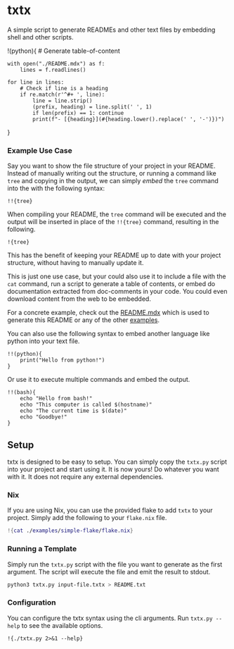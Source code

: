 # txtx
A simple script to generate READMEs and other text files by embedding shell and other scripts.

!(python){
    # Generate table-of-content

    with open("./README.mdx") as f:
        lines = f.readlines()

    for line in lines:
        # Check if line is a heading
        if re.match(r'^#+ ', line):
            line = line.strip()
            (prefix, heading) = line.split(' ', 1)
            if len(prefix) == 1: continue
            print(f"- [{heading}](#{heading.lower().replace(' ', '-')})")
}

### Example Use Case
Say you want to show the file structure of your project in your README. Instead of manually writing out the structure, or running a command like `tree` and copying in the output, we can simply *embed* the `tree` command into the with the following syntax:
```
!!{tree}
```

When compiling your README, the `tree` command will be executed and the output will be inserted in place of the `!!{tree}` command, resulting in the following.

```
!{tree}
```

This has the benefit of keeping your README up to date with your project structure, without having to manually update it.

This is just one use case, but your could also use it to include a file with the `cat` command, run a script to generate a table of contents, or embed do documentation extracted from doc-comments in your code. You could even download content from the web to be embedded.

For a concrete example, check out the [README.mdx](./README.mdx) which is used to generate this README or any of the other [examples](./examples/).

You can also use the following syntax to embed another language like python into your text file.
```
!!(python){
    print("Hello from python!")
}
```

Or use it to execute multiple commands and embed the output.

```
!!(bash){
    echo "Hello from bash!"
    echo "This computer is called $(hostname)"
    echo "The current time is $(date)"
    echo "Goodbye!"
}
```

## Setup
txtx is designed to be easy to setup. You can simply copy the `txtx.py` script into your project and start using it. It is now yours! Do whatever you want with it. It does not require any external dependencies.

### Nix
If you are using Nix, you can use the provided flake to add `txtx` to your project. Simply add the following to your `flake.nix` file.
```nix
!{cat ./examples/simple-flake/flake.nix}
```

### Running a Template
Simply run the `txtx.py` script with the file you want to generate as the first argument. The script will execute the file and emit the result to stdout.

```bash
python3 txtx.py input-file.txtx > README.txt
```

### Configuration
You can configure the txtx syntax using the cli arguments. Run `txtx.py --help` to see the available options.

```
!{./txtx.py 2>&1 --help}
```
